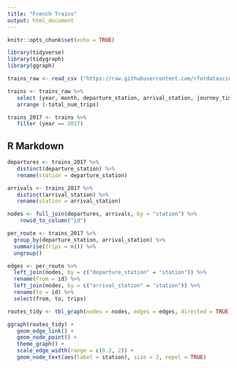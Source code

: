 ```yaml
---
title: "French Trains"
output: html_document
---
```


```r
knitr::opts_chunk$set(echo = TRUE)

library(tidyverse)
library(tidygraph)
library(ggraph)

trains_raw <- read_csv ("https://raw.githubusercontent.com/rfordatascience/tidytuesday/master/data/2019/2019-02-26/full_trains.csv")

trains <- trains_raw %>%
   select (year, month, departure_station, arrival_station, journey_time_avg, total_num_trips) %>%
   arrange (-total_num_trips)

trains_2017 <- trains %>%
   filter (year == 2017)

```

## R Markdown


```r
departures <- trains_2017 %>%
   distinct(departure_station) %>%
   rename(station = departure_station)

arrivals <- trains_2017 %>%
   distinct(arrival_station) %>%
   rename(station = arrival_station)

nodes <- full_join(departures, arrivals, by = "station") %>%
    rowid_to_column("id")

per_route <- trains_2017 %>%  
  group_by(departure_station, arrival_station) %>%
  summarise(trips = n()) %>% 
  ungroup()

edges <- per_route %>% 
  left_join(nodes, by = c("departure_station" = "station")) %>% 
  rename(from = id) %>% 
  left_join(nodes, by = c("arrival_station" = "station")) %>% 
  rename(to = id) %>%
  select(from, to, trips)

routes_tidy <- tbl_graph(nodes = nodes, edges = edges, directed = TRUE)

ggraph(routes_tidy) +
   geom_edge_link() +
   geom_node_point() +
   theme_graph() +
   scale_edge_width(range = c(0.2, 2)) +
   geom_node_text(aes(label = station), size = 2, repel = TRUE) 
```

